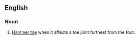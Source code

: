 ==English==
{{wikipedia}}

===Noun===
{{en-noun|-}}

# [[hammer toe|Hammer toe]] when it affects a toe joint furthest from the foot.